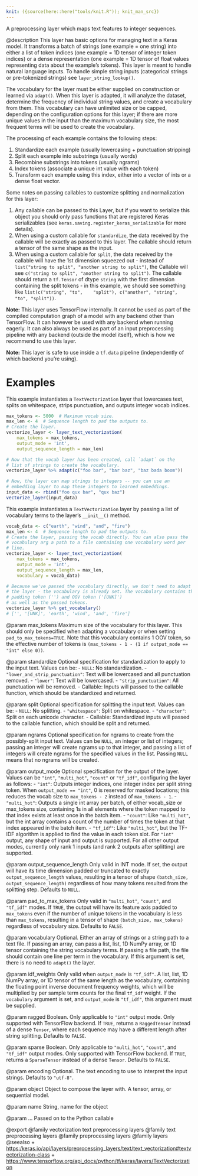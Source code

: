 ```yaml
---
knit: ({source(here::here("tools/knit.R")); knit_man_src})
---
```

A preprocessing layer which maps text features to integer sequences.

@description
This layer has basic options for managing text in a Keras model. It
transforms a batch of strings (one example = one string) into either a list
of token indices (one example = 1D tensor of integer token indices) or a
dense representation (one example = 1D tensor of float values representing
data about the example's tokens). This layer is meant to handle natural
language inputs. To handle simple string inputs (categorical strings or
pre-tokenized strings) see `layer_string_lookup()`.

The vocabulary for the layer must be either supplied on construction or
learned via `adapt()`. When this layer is adapted, it will analyze the
dataset, determine the frequency of individual string values, and create a
vocabulary from them. This vocabulary can have unlimited size or be capped,
depending on the configuration options for this layer; if there are more
unique values in the input than the maximum vocabulary size, the most
frequent terms will be used to create the vocabulary.

The processing of each example contains the following steps:

1. Standardize each example (usually lowercasing + punctuation stripping)
2. Split each example into substrings (usually words)
3. Recombine substrings into tokens (usually ngrams)
4. Index tokens (associate a unique int value with each token)
5. Transform each example using this index, either into a vector of ints or
   a dense float vector.

Some notes on passing callables to customize splitting and normalization for
this layer:

1. Any callable can be passed to this Layer, but if you want to serialize
   this object you should only pass functions that are registered Keras
   serializables (see `keras.saving.register_keras_serializable`
   for more details).
2. When using a custom callable for `standardize`, the data received
   by the callable will be exactly as passed to this layer. The callable
   should return a tensor of the same shape as the input.
3. When using a custom callable for `split`, the data received by the
   callable will have the 1st dimension squeezed out - instead of
   `list("string to split", "another string to split")`, the Callable will
   see `c("string to split", "another string to split")`.
   The callable should return a `tf.Tensor` of dtype `string`
   with the first dimension containing the split tokens -
   in this example, we should see something like `list(c("string", "to",
   "split"), c("another", "string", "to", "split"))`.

**Note:** This layer uses TensorFlow internally. It cannot
be used as part of the compiled computation graph of a model with
any backend other than TensorFlow.
It can however be used with any backend when running eagerly.
It can also always be used as part of an input preprocessing pipeline
with any backend (outside the model itself), which is how we recommend
to use this layer.

**Note:** This layer is safe to use inside a `tf.data` pipeline
(independently of which backend you're using).

# Examples
This example instantiates a `TextVectorization` layer that lowercases text,
splits on whitespace, strips punctuation, and outputs integer vocab indices.

```r
max_tokens <- 5000  # Maximum vocab size.
max_len <- 4  # Sequence length to pad the outputs to.
# Create the layer.
vectorize_layer <- layer_text_vectorization(
    max_tokens = max_tokens,
    output_mode = 'int',
    output_sequence_length = max_len)
```

```r
# Now that the vocab layer has been created, call `adapt` on the
# list of strings to create the vocabulary.
vectorize_layer %>% adapt(c("foo bar", "bar baz", "baz bada boom"))
```

```r
# Now, the layer can map strings to integers -- you can use an
# embedding layer to map these integers to learned embeddings.
input_data <- rbind("foo qux bar", "qux baz")
vectorize_layer(input_data)
```

This example instantiates a `TextVectorization` layer by passing a list
of vocabulary terms to the layer's `__init__()` method.

```r
vocab_data <- c("earth", "wind", "and", "fire")
max_len <- 4  # Sequence length to pad the outputs to.
# Create the layer, passing the vocab directly. You can also pass the
# vocabulary arg a path to a file containing one vocabulary word per
# line.
vectorize_layer <- layer_text_vectorization(
    max_tokens = max_tokens,
    output_mode = 'int',
    output_sequence_length = max_len,
    vocabulary = vocab_data)
```

```r
# Because we've passed the vocabulary directly, we don't need to adapt
# the layer - the vocabulary is already set. The vocabulary contains the
# padding token ('') and OOV token ('[UNK]')
# as well as the passed tokens.
vectorize_layer %>% get_vocabulary()
# ['', '[UNK]', 'earth', 'wind', 'and', 'fire']
```

@param max_tokens
Maximum size of the vocabulary for this layer. This should
only be specified when adapting a vocabulary or when setting
`pad_to_max_tokens=TRUE`. Note that this vocabulary
contains 1 OOV token, so the effective number of tokens is
`(max_tokens - 1 - (1 if output_mode == "int" else 0))`.

@param standardize
Optional specification for standardization to apply to the
input text. Values can be:
- `NULL`: No standardization.
- `"lower_and_strip_punctuation"`: Text will be lowercased and all
    punctuation removed.
- `"lower"`: Text will be lowercased.
- `"strip_punctuation"`: All punctuation will be removed.
- Callable: Inputs will passed to the callable function,
    which should be standardized and returned.

@param split
Optional specification for splitting the input text.
Values can be:
- `NULL`: No splitting.
- `"whitespace"`: Split on whitespace.
- `"character"`: Split on each unicode character.
- Callable: Standardized inputs will passed to the callable
    function, which should be split and returned.

@param ngrams
Optional specification for ngrams to create from the
possibly-split input text. Values can be `NULL`, an integer
or list of integers; passing an integer will create ngrams
up to that integer, and passing a list of integers will
create ngrams for the specified values in the list.
Passing `NULL` means that no ngrams will be created.

@param output_mode
Optional specification for the output of the layer.
Values can be `"int"`, `"multi_hot"`, `"count"` or `"tf_idf"`,
configuring the layer as follows:
- `"int"`: Outputs integer indices, one integer index per split
    string token. When `output_mode == "int"`,
    0 is reserved for masked locations;
    this reduces the vocab size to `max_tokens - 2`
    instead of `max_tokens - 1`.
- `"multi_hot"`: Outputs a single int array per batch, of either
    vocab_size or max_tokens size, containing 1s in all elements
    where the token mapped to that index exists at least
    once in the batch item.
- `"count"`: Like `"multi_hot"`, but the int array contains
    a count of the number of times the token at that index
    appeared in the batch item.
- `"tf_idf"`: Like `"multi_hot"`, but the TF-IDF algorithm
    is applied to find the value in each token slot.
For `"int"` output, any shape of input and output is supported.
For all other output modes, currently only rank 1 inputs
(and rank 2 outputs after splitting) are supported.

@param output_sequence_length
Only valid in INT mode. If set, the output will
have its time dimension padded or truncated to exactly
`output_sequence_length` values, resulting in a tensor of shape
`(batch_size, output_sequence_length)` regardless of how many tokens
resulted from the splitting step. Defaults to `NULL`.

@param pad_to_max_tokens
Only valid in  `"multi_hot"`, `"count"`,
and `"tf_idf"` modes. If `TRUE`, the output will have
its feature axis padded to `max_tokens` even if the number
of unique tokens in the vocabulary is less than `max_tokens`,
resulting in a tensor of shape `(batch_size, max_tokens)`
regardless of vocabulary size. Defaults to `FALSE`.

@param vocabulary
Optional. Either an array of strings or a string path to a
text file. If passing an array, can pass a list, list,
1D NumPy array, or 1D tensor containing the string vocabulary terms.
If passing a file path, the file should contain one line per term
in the vocabulary. If this argument is set,
there is no need to `adapt()` the layer.

@param idf_weights
Only valid when `output_mode` is `"tf_idf"`. A list, list,
1D NumPy array, or 1D tensor of the same length as the vocabulary,
containing the floating point inverse document frequency weights,
which will be multiplied by per sample term counts for
the final `tf_idf` weight. If the `vocabulary` argument is set,
and `output_mode` is `"tf_idf"`, this argument must be supplied.

@param ragged
Boolean. Only applicable to `"int"` output mode.
Only supported with TensorFlow backend.
If `TRUE`, returns a `RaggedTensor` instead of a dense `Tensor`,
where each sequence may have a different length
after string splitting. Defaults to `FALSE`.

@param sparse
Boolean. Only applicable to `"multi_hot"`, `"count"`, and
`"tf_idf"` output modes. Only supported with TensorFlow
backend. If `TRUE`, returns a `SparseTensor`
instead of a dense `Tensor`. Defaults to `FALSE`.

@param encoding
Optional. The text encoding to use to interpret the input
strings. Defaults to `"utf-8"`.

@param object
Object to compose the layer with. A tensor, array, or sequential model.

@param name
String, name for the object

@param ...
Passed on to the Python callable

@export
@family vectorization text preprocessing layers
@family text preprocessing layers
@family preprocessing layers
@family layers
@seealso
+ <https:/keras.io/api/layers/preprocessing_layers/text/text_vectorization#textvectorization-class>
+ <https://www.tensorflow.org/api_docs/python/tf/keras/layers/TextVectorization>


